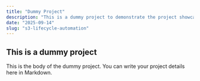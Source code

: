 ```yaml
---
title: "Dummy Project"
description: "This is a dummy project to demonstrate the project showcase functionality."
date: "2025-09-14"
slug: "s3-lifecycle-automation"
---
```


## This is a dummy project

This is the body of the dummy project. You can write your project details here in Markdown.